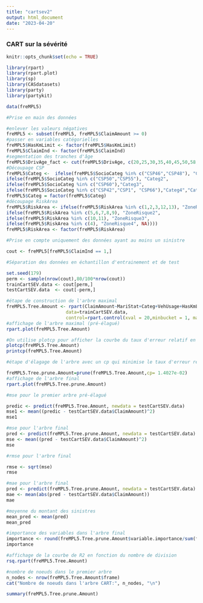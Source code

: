 ```yaml
---
title: "cartsev2"
output: html_document
date: "2023-04-20"
---
```


### CART sur la sévérité


```r
knitr::opts_chunk$set(echo = TRUE)
```

```r
library(rpart)
library(rpart.plot)
library(sp)
library(CASdatasets)
library(party)
library(partykit)
```

```r
data(freMPL5)

#Prise en main des données

#enlever les valeurs négatives
freMPL5 <- subset(freMPL5, freMPL5$ClaimAmount >= 0)
#passer en variables catégorielles
freMPL5$HasKmLimit <- factor(freMPL5$HasKmLimit)
freMPL5$ClaimInd <- factor(freMPL5$ClaimInd)
#segmentation des tranches d'âge
freMPL5$DrivAge_fact <- cut(freMPL5$DrivAge, c(20,25,30,35,40,45,50,58,65,120), include.lowest = TRUE)
#Découpage CSP
freMPL5$Categ <-  ifelse(freMPL5$SocioCateg %in% c("CSP46","CSP48"), "Categ1",
ifelse(freMPL5$SocioCateg %in% c("CSP50","CSP55"), "Categ2",
ifelse(freMPL5$SocioCateg %in% c("CSP60"),"Categ3",
ifelse(freMPL5$SocioCateg %in% c("CSP42","CSP1", "CSP66"),"Categ4","Categ0"))))
freMPL5$Categ = factor(freMPL5$Categ)
#découpage RiskArea
freMPL5$RiskArea <- ifelse(freMPL5$RiskArea %in% c(1,2,3,12,13), "ZoneRisque1",
ifelse(freMPL5$RiskArea %in% c(5,6,7,8,9), "ZoneRisque2",
ifelse(freMPL5$RiskArea %in% c(10,11), "ZoneRisque3",
ifelse(freMPL5$RiskArea %in% c(4), "ZoneRisque4", NA))))
freMPL5$RiskArea <- factor(freMPL5$RiskArea)
```


```r

#Prise en compte uniquement des données ayant au moins un sinistre

cout <- freMPL5[freMPL5$ClaimInd == 1,]
```

```r

#Séparation des données en échantillon d'entrainement et de test

set.seed(179)
perm <- sample(nrow(cout),80/100*nrow(cout))
trainCartSEV.data <- cout[perm,]
testCartSEV.data  <- cout[-perm,]
```




```r
#étape de construction de l'arbre maximal
freMPL5.Tree.Amount <- rpart(ClaimAmount~MariStat+Categ+VehUsage+HasKmLimit+ClaimNbResp+ClaimNbNonResp+ClaimNbParking+ClaimNbFireTheft+ClaimNbWindscreen+OutUseNb+RiskArea+BonusMalus+DrivAge_fact,
                      data=trainCartSEV.data,
                      control=rpart.control(xval = 20,minbucket = 1, maxdepth=8,cp=0))
#affichage de l'arbre maximal (pré-élagué)
rpart.plot(freMPL5.Tree.Amount)


```



```r
#On utilise plotcp pour afficher la courbe du taux d'erreur relatif en fonction des cp, on choisi un cp qui minimise ce taux d'erreur pour une taille correcte
plotcp(freMPL5.Tree.Amount)
printcp(freMPL5.Tree.Amount)
```

```r

#étape d'élagage de l'arbre avec un cp qui minimise le taux d'erreur relatif tout en donnant un arbre de taille correcte

freMPL5.Tree.prune.Amount=prune(freMPL5.Tree.Amount,cp= 1.4027e-02)
#affichage de l'arbre final
rpart.plot(freMPL5.Tree.prune.Amount)
```

```r

#mse pour le premier arbre pré-élagué

predic <- predict(freMPL5.Tree.Amount, newdata = testCartSEV.data)
mse1 <- mean((predic - testCartSEV.data$ClaimAmount)^2)
mse1

```

```r
#mse pour l'arbre final
pred <- predict(freMPL5.Tree.prune.Amount, newdata = testCartSEV.data)
mse <- mean((pred - testCartSEV.data$ClaimAmount)^2)
mse

```

```r
#rmse pour l'arbre final

rmse <- sqrt(mse)
rmse

```

```r
#mae pour l'arbre final
pred <- predict(freMPL5.Tree.prune.Amount, newdata = testCartSEV.data)
mae <- mean(abs(pred - testCartSEV.data$ClaimAmount))
mae

```


```r
#moyenne du montant des sinistres 
mean_pred <- mean(pred)
mean_pred
```

```r
#importance des variables dans l'arbre final
importance <- round(freMPL5.Tree.prune.Amount$variable.importance/sum(freMPL5.Tree.prune.Amount$variable.importance)*100, 2)
importance
```

```r
#affichage de la courbe de R2 en fonction du nombre de division
rsq.rpart(freMPL5.Tree.Amount)
```

```r
#nombre de noeuds dans le premier arbre
n_nodes <- nrow(freMPL5.Tree.Amount$frame)
cat("Nombre de noeuds dans l'arbre CART:", n_nodes, "\n")
```



```r

summary(freMPL5.Tree.prune.Amount)
```
